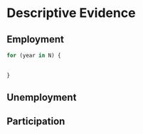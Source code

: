 # Descriptive Evidence

## Employment

```r
for (year in N) {
  
  
}
```


## Unemployment

## Participation